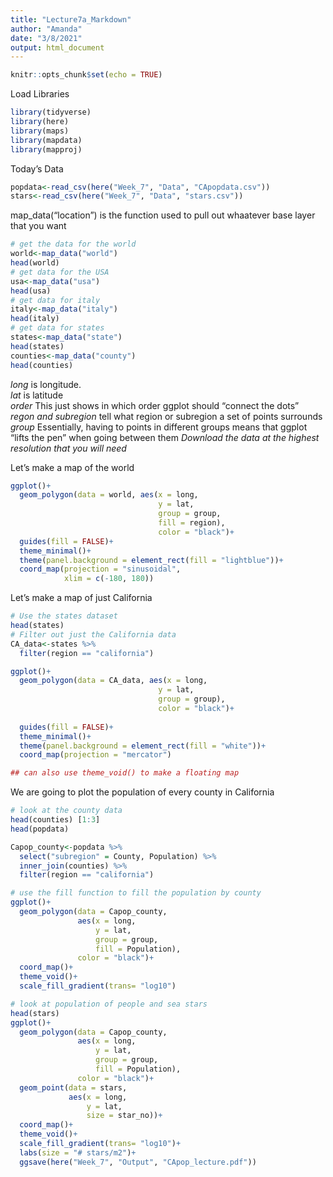 ```yaml
---
title: "Lecture7a_Markdown"
author: "Amanda"
date: "3/8/2021"
output: html_document
---
```


```r
knitr::opts_chunk$set(echo = TRUE)
```

Load Libraries
```r
library(tidyverse)
library(here)
library(maps)
library(mapdata)
library(mapproj)
```

Today's Data
```r
popdata<-read_csv(here("Week_7", "Data", "CApopdata.csv"))
stars<-read_csv(here("Week_7", "Data", "stars.csv"))
```

map_data("location") is the function used to pull out whaatever base layer that you want
```r
# get the data for the world
world<-map_data("world")
head(world)
# get data for the USA
usa<-map_data("usa")
head(usa)
# get data for italy
italy<-map_data("italy")
head(italy)
# get data for states
states<-map_data("state")
head(states)
counties<-map_data("county")
head(counties)
```

*long* is longitude.  
*lat* is latitude  
*order* This just shows in which order ggplot should "connect the dots"  
*regon and subregion* tell what region or subregion a set of points surrounds  
*group* Essentially, having to points in different groups means that ggplot “lifts the pen” when going between them
*Download the data at the highest resolution that you will need*  

Let's make a map of the world
```r
ggplot()+
  geom_polygon(data = world, aes(x = long, 
                                 y = lat, 
                                 group = group, 
                                 fill = region),  
                                 color = "black")+
  guides(fill = FALSE)+
  theme_minimal()+
  theme(panel.background = element_rect(fill = "lightblue"))+
  coord_map(projection = "sinusoidal", 
            xlim = c(-180, 180))
```

Let's make a map of just California
```r
# Use the states dataset
head(states)
# Filter out just the California data
CA_data<-states %>%
  filter(region == "california")

ggplot()+
  geom_polygon(data = CA_data, aes(x = long, 
                                 y = lat, 
                                 group = group),  
                                 color = "black")+
               
  guides(fill = FALSE)+
  theme_minimal()+
  theme(panel.background = element_rect(fill = "white"))+
  coord_map(projection = "mercator")

## can also use theme_void() to make a floating map 

```
We are going to plot the population of every county in California

```r
# look at the county data
head(counties) [1:3]
head(popdata)

Capop_county<-popdata %>%
  select("subregion" = County, Population) %>%
  inner_join(counties) %>%
  filter(region == "california")

# use the fill function to fill the population by county
ggplot()+
  geom_polygon(data = Capop_county, 
               aes(x = long, 
                   y = lat, 
                   group = group, 
                   fill = Population), 
               color = "black")+
  coord_map()+ 
  theme_void()+
  scale_fill_gradient(trans= "log10")

# look at population of people and sea stars
head(stars)
ggplot()+
  geom_polygon(data = Capop_county, 
               aes(x = long, 
                   y = lat, 
                   group = group, 
                   fill = Population), 
               color = "black")+
  geom_point(data = stars, 
             aes(x = long, 
                 y = lat, 
                 size = star_no))+
  coord_map()+ 
  theme_void()+
  scale_fill_gradient(trans= "log10")+
  labs(size = "# stars/m2")+
  ggsave(here("Week_7", "Output", "CApop_lecture.pdf"))
```

